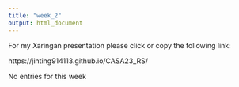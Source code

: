 ```yaml
---
title: "week_2"
output: html_document
---
```


For my Xaringan presentation please click or copy the following link:

https://jinting914113.github.io/CASA23_RS/


No entries for this week